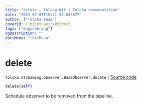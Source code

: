 ```yaml
---
title: "delete — Toloka-Kit | Toloka documentation"
date: "2023-02-07T15:41:53.045877"
author: ["Toloka Team"]
coverId: F_bIcOYF9yjrxkPZrXc3
tags: ["engineering"]
ogDescription: ""
docsMenu: "tkitMenu"
---
```


# delete
`toloka.streaming.observer.BaseObserver.delete` | [Source code](https://github.com/Toloka/toloka-kit/blob/v1.1.3/src/streaming/observer.py#L43)

```python
delete(self)
```

Schedule observer to be removed from the pipeline.